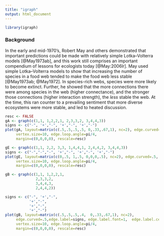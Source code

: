 ```yaml
---
title: "igraph"
output: html_document
---
```


```r
library(igraph)
```

### Background
In the early and mid-1970's, Robert May and others
 demonstrated that important predictions could be made with relatively simple Lotka--Volterra models [@May1973ab], and this work still comprises an important compendium of lessons for ecologists today [@May:2006lr]. May used simple Lotka--Volterra models to show that increasing the number of species in a food web tended to make the food web less stable [@May1973ab; @May1972]. In species-rich webs, species were more likely to become extinct. Further, he showed that the more connections there were among species in the web (higher connectance), and the stronger those connections (higher interaction strength), the *less* stable the web. At the time, this ran counter to a prevailing sentiment that more diverse ecosystems were more stable, and led to heated discussion.
```r
resc <- FALSE
gA <- graph(c(1,1, 1,2,2,1, 2,3,3,2, 3,4,4,3))
signs <- c("-", '+',"-", '+',"-", '+',"-")
plot(gA, layout=matrix(c(.5,.5,.5,.5, 0,.33,.67,1), nc=2), edge.curved=.5,      edge.label=signs, edge.label.font=1,  edge.label.cex=1, 
     vertex.size=10, edge.loop.angle=pi/4,
     margin=c(0,0,0,0), rescale=resc)

gE <- graph(c(1,1, 2,2, 3,3, 1,4,4,1, 2,4,4,2, 3,4,4,3))
signs <- c("-","-","-", '+',"-", '+',"-", '+',"-")
plot(gE, layout=matrix(c(0,.5, 1,.5, 0,0,0,.5), nc=2), edge.curved=.5,      edge.label=signs, edge.label.font=1,  edge.label.cex=1, 
     vertex.size=10, edge.loop.angle=pi/4,
     margin=c(0,0,0,0), rescale=resc)

gB <- graph(c(1,1, 1,2,2,1, 
              2,3,3,2, 
              3,4,4,3, 
              2,4,4,2))

signs <- c("-", '+',"-", 
           '+',"-", 
           '+',"-", 
           '+',"-")
plot(gB, layout=matrix(c(.5,.5,.5,.4,  0,.33,.67,1), nc=2), 
     edge.curved=.5,edge.label=signs, edge.label.font=1,  edge.label.cex=1, 
     vertex.size=10, edge.loop.angle=pi/4,
     margin=c(0,0,0,0), rescale=resc)
```